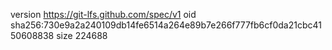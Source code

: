 version https://git-lfs.github.com/spec/v1
oid sha256:730e9a2a240109db14fe6514a264e89b7e266f777fb6cf0da21cbc4150608838
size 224688
